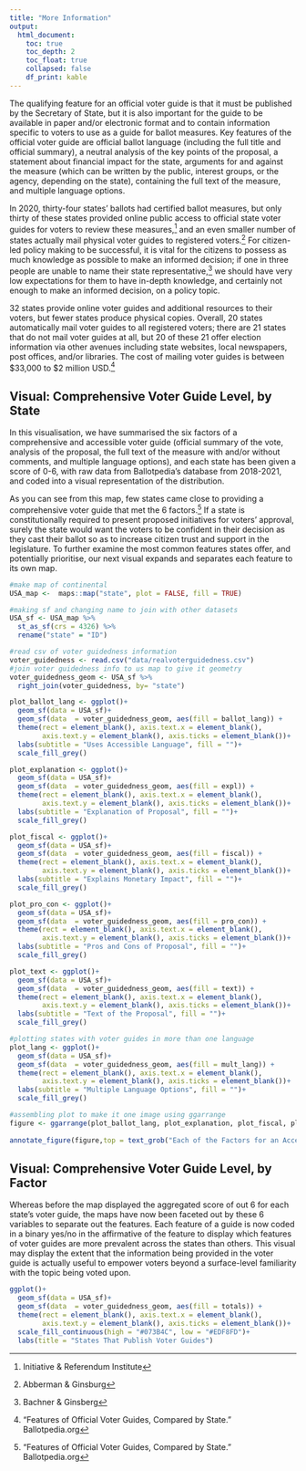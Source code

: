 ```yaml
---
title: "More Information"
output:
  html_document:
    toc: true
    toc_depth: 2
    toc_float: true
    collapsed: false
    df_print: kable
---
```


<!--
Comments in HTML are like this! 
-->



The qualifying feature for an official voter guide is that it must be published by the Secretary of State, but it is also important for the guide to be available in paper and/or electronic format and to contain information specific to voters to use as a guide for ballot measures. Key features of the official voter guide are official ballot language (including the full title and official summary), a neutral analysis of the key points of the proposal, a statement about financial impact for the state, arguments for and against the measure (which can be written by the public, interest groups, or the agency, depending on the state), containing the full text of the measure, and multiple language options. 

In 2020, thirty-four states’ ballots had certified ballot measures, but only thirty of these states provided online public access to official state voter guides for voters to review these measures,^[Initiative & Referendum Institute] and an even smaller number of states actually mail physical voter guides to registered voters.^[Abberman & Ginsburg] For citizen-led policy making to be successful, it is vital for the citizens to possess as much knowledge as possible to make an informed decision; if one in three people are unable to name their state representative,^[Bachner & Ginsberg] we should have very low expectations for them to have in-depth knowledge, and certainly not enough to make an informed decision, on a policy topic. 

32 states provide online voter guides and additional resources to their voters, but fewer states produce physical copies. Overall, 20 states automatically mail voter guides to all registered voters; there are 21 states that do not mail voter guides at all, but 20 of these 21 offer election information via other avenues including state websites, local newspapers, post offices, and/or libraries. The cost of mailing voter guides is between $33,000 to $2 million USD.^[“Features of Official Voter Guides, Compared by State.” Ballotpedia.org] 

## Visual: Comprehensive Voter Guide Level, by State
 In this visualisation, we have summarised the six factors of a comprehensive and accessible voter guide (official summary of the vote, analysis of the proposal, the full text of the measure with and/or without comments, and multiple language options), and each state has been given a score of 0-6, with raw data from Ballotpedia’s database from 2018-2021, and coded into a visual representation of the distribution. 

As you can see from this map, few states came close to providing a comprehensive voter guide that met the 6 factors.^[“Features of Official Voter Guides, Compared by State.” Ballotpedia.org] If a state is constitutionally required to present proposed initiatives for voters’ approval, surely the state would want the voters to be confident in their decision as they cast their ballot so as to increase citizen trust and support in the legislature. To further examine the most common features states offer, and potentially prioritise, our next visual expands and separates each feature to its own map. 




```r
#make map of continental 
USA_map <-  maps::map("state", plot = FALSE, fill = TRUE)

#making sf and changing name to join with other datasets
USA_sf <- USA_map %>% 
  st_as_sf(crs = 4326) %>% 
  rename("state" = "ID")

#read csv of voter guidedness information
voter_guidedness <- read.csv("data/realvoterguidedness.csv")
#join voter guidedness info to us map to give it geometry
voter_guidedness_geom <- USA_sf %>% 
  right_join(voter_guidedness, by= "state")

plot_ballot_lang <- ggplot()+
  geom_sf(data = USA_sf)+
  geom_sf(data  = voter_guidedness_geom, aes(fill = ballot_lang)) +
  theme(rect = element_blank(), axis.text.x = element_blank(), 
        axis.text.y = element_blank(), axis.ticks = element_blank())+
  labs(subtitle = "Uses Accessible Language", fill = "")+
  scale_fill_grey()

plot_explanation <- ggplot()+
  geom_sf(data = USA_sf)+
  geom_sf(data  = voter_guidedness_geom, aes(fill = expl)) +
  theme(rect = element_blank(), axis.text.x = element_blank(), 
        axis.text.y = element_blank(), axis.ticks = element_blank())+
  labs(subtitle = "Explanation of Proposal", fill = "")+
  scale_fill_grey()

plot_fiscal <- ggplot()+
  geom_sf(data = USA_sf)+
  geom_sf(data  = voter_guidedness_geom, aes(fill = fiscal)) +
  theme(rect = element_blank(), axis.text.x = element_blank(), 
        axis.text.y = element_blank(), axis.ticks = element_blank())+
  labs(subtitle = "Explains Monetary Impact", fill = "")+
  scale_fill_grey()

plot_pro_con <- ggplot()+
  geom_sf(data = USA_sf)+
  geom_sf(data  = voter_guidedness_geom, aes(fill = pro_con)) +
  theme(rect = element_blank(), axis.text.x = element_blank(), 
        axis.text.y = element_blank(), axis.ticks = element_blank())+
  labs(subtitle = "Pros and Cons of Proposal", fill = "")+
  scale_fill_grey()

plot_text <- ggplot()+
  geom_sf(data = USA_sf)+
  geom_sf(data  = voter_guidedness_geom, aes(fill = text)) +
  theme(rect = element_blank(), axis.text.x = element_blank(), 
        axis.text.y = element_blank(), axis.ticks = element_blank())+
  labs(subtitle = "Text of the Proposal", fill = "")+
  scale_fill_grey()

#plotting states with voter guides in more than one language
plot_lang <- ggplot()+
  geom_sf(data = USA_sf)+
  geom_sf(data  = voter_guidedness_geom, aes(fill = mult_lang)) +
  theme(rect = element_blank(), axis.text.x = element_blank(), 
        axis.text.y = element_blank(), axis.ticks = element_blank())+
  labs(subtitle = "Multiple Language Options", fill = "")+
  scale_fill_grey()

#assembling plot to make it one image using ggarrange
figure <- ggarrange(plot_ballot_lang, plot_explanation, plot_fiscal, plot_pro_con, plot_text, plot_lang,  ncol=2, nrow=3, widths = c(3, 3,1))
  
annotate_figure(figure,top = text_grob("Each of the Factors for an Accessible Voter Guide", color = "black", size = 14))
```





## Visual: Comprehensive Voter Guide Level, by Factor
Whereas before the map displayed the aggregated score of out 6 for each state’s voter guide, the maps have now been faceted out by these 6 variables to separate out the features. Each feature of a guide is now coded in a binary yes/no in the affirmative of the feature to display which features of voter guides are more prevalent across the states than others. This visual may display the extent that the information being provided in the voter guide is actually useful to empower voters beyond a surface-level familiarity with the topic being voted upon. 


```r
ggplot()+
  geom_sf(data = USA_sf)+
  geom_sf(data  = voter_guidedness_geom, aes(fill = totals)) +
  theme(rect = element_blank(), axis.text.x = element_blank(), 
        axis.text.y = element_blank(), axis.ticks = element_blank())+
  scale_fill_continuous(high = "#073B4C", low = "#EDF8FD")+
  labs(title = "States That Publish Voter Guides")
```